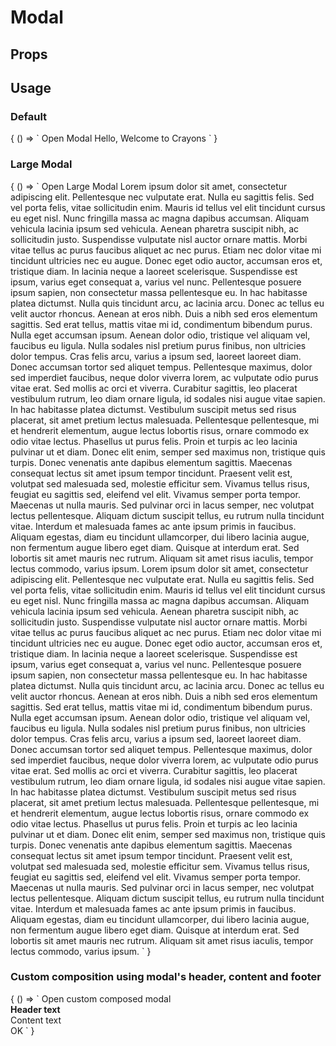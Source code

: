 
# Modal

<Meta
  title='Modal'
  component='fw-modal'
/>

## Props 

<Props of="fw-modal"/>

## Usage

### Default
<Preview>
  <Story name='Default'>
    {
      () => `
      <fw-button modal-trigger-id='welcome'> Open Modal </fw-button>
      <fw-modal id='welcome' title-text="Welcome" submit-disabled="true">
        Hello,
        Welcome to Crayons
      </fw-modal>
      `
    }
  </Story>
</Preview>

### Large Modal
<Preview>
  <Story name='Large Modal'>
    {
      () => `
      <fw-button modal-trigger-id='large'> Open Large Modal </fw-button>
      <fw-modal id='large' title-text="Welcome" icon="agent" description="Subtitle goes here" size="large">
        Lorem ipsum dolor sit amet, consectetur adipiscing elit. Pellentesque nec vulputate erat. Nulla eu sagittis felis. Sed vel porta felis, vitae sollicitudin enim. Mauris id tellus vel elit tincidunt cursus eu eget nisl. Nunc fringilla massa ac magna dapibus accumsan. Aliquam vehicula lacinia ipsum sed vehicula. Aenean pharetra suscipit nibh, ac sollicitudin justo. Suspendisse vulputate nisl auctor ornare mattis. Morbi vitae tellus ac purus faucibus aliquet ac nec purus.
Etiam nec dolor vitae mi tincidunt ultricies nec eu augue. Donec eget odio auctor, accumsan eros et, tristique diam. In lacinia neque a laoreet scelerisque. Suspendisse est ipsum, varius eget consequat a, varius vel nunc. Pellentesque posuere ipsum sapien, non consectetur massa pellentesque eu. In hac habitasse platea dictumst. Nulla quis tincidunt arcu, ac lacinia arcu. Donec ac tellus eu velit auctor rhoncus.
Aenean at eros nibh. Duis a nibh sed eros elementum sagittis. Sed erat tellus, mattis vitae mi id, condimentum bibendum purus. Nulla eget accumsan ipsum. Aenean dolor odio, tristique vel aliquam vel, faucibus eu ligula. Nulla sodales nisl pretium purus finibus, non ultricies dolor tempus. Cras felis arcu, varius a ipsum sed, laoreet laoreet diam. Donec accumsan tortor sed aliquet tempus. Pellentesque maximus, dolor sed imperdiet faucibus, neque dolor viverra lorem, ac vulputate odio purus vitae erat. Sed mollis ac orci et viverra. Curabitur sagittis, leo placerat vestibulum rutrum, leo diam ornare ligula, id sodales nisi augue vitae sapien. In hac habitasse platea dictumst. Vestibulum suscipit metus sed risus placerat, sit amet pretium lectus malesuada. Pellentesque pellentesque, mi et hendrerit elementum, augue lectus lobortis risus, ornare commodo ex odio vitae lectus.
Phasellus ut purus felis. Proin et turpis ac leo lacinia pulvinar ut et diam. Donec elit enim, semper sed maximus non, tristique quis turpis. Donec venenatis ante dapibus elementum sagittis. Maecenas consequat lectus sit amet ipsum tempor tincidunt. Praesent velit est, volutpat sed malesuada sed, molestie efficitur sem. Vivamus tellus risus, feugiat eu sagittis sed, eleifend vel elit. Vivamus semper porta tempor. Maecenas ut nulla mauris.
Sed pulvinar orci in lacus semper, nec volutpat lectus pellentesque. Aliquam dictum suscipit tellus, eu rutrum nulla tincidunt vitae. Interdum et malesuada fames ac ante ipsum primis in faucibus. Aliquam egestas, diam eu tincidunt ullamcorper, dui libero lacinia augue, non fermentum augue libero eget diam. Quisque at interdum erat. Sed lobortis sit amet mauris nec rutrum. Aliquam sit amet risus iaculis, tempor lectus commodo, varius ipsum.
Lorem ipsum dolor sit amet, consectetur adipiscing elit. Pellentesque nec vulputate erat. Nulla eu sagittis felis. Sed vel porta felis, vitae sollicitudin enim. Mauris id tellus vel elit tincidunt cursus eu eget nisl. Nunc fringilla massa ac magna dapibus accumsan. Aliquam vehicula lacinia ipsum sed vehicula. Aenean pharetra suscipit nibh, ac sollicitudin justo. Suspendisse vulputate nisl auctor ornare mattis. Morbi vitae tellus ac purus faucibus aliquet ac nec purus.
Etiam nec dolor vitae mi tincidunt ultricies nec eu augue. Donec eget odio auctor, accumsan eros et, tristique diam. In lacinia neque a laoreet scelerisque. Suspendisse est ipsum, varius eget consequat a, varius vel nunc. Pellentesque posuere ipsum sapien, non consectetur massa pellentesque eu. In hac habitasse platea dictumst. Nulla quis tincidunt arcu, ac lacinia arcu. Donec ac tellus eu velit auctor rhoncus.
Aenean at eros nibh. Duis a nibh sed eros elementum sagittis. Sed erat tellus, mattis vitae mi id, condimentum bibendum purus. Nulla eget accumsan ipsum. Aenean dolor odio, tristique vel aliquam vel, faucibus eu ligula. Nulla sodales nisl pretium purus finibus, non ultricies dolor tempus. Cras felis arcu, varius a ipsum sed, laoreet laoreet diam. Donec accumsan tortor sed aliquet tempus. Pellentesque maximus, dolor sed imperdiet faucibus, neque dolor viverra lorem, ac vulputate odio purus vitae erat. Sed mollis ac orci et viverra. Curabitur sagittis, leo placerat vestibulum rutrum, leo diam ornare ligula, id sodales nisi augue vitae sapien. In hac habitasse platea dictumst. Vestibulum suscipit metus sed risus placerat, sit amet pretium lectus malesuada. Pellentesque pellentesque, mi et hendrerit elementum, augue lectus lobortis risus, ornare commodo ex odio vitae lectus.
Phasellus ut purus felis. Proin et turpis ac leo lacinia pulvinar ut et diam. Donec elit enim, semper sed maximus non, tristique quis turpis. Donec venenatis ante dapibus elementum sagittis. Maecenas consequat lectus sit amet ipsum tempor tincidunt. Praesent velit est, volutpat sed malesuada sed, molestie efficitur sem. Vivamus tellus risus, feugiat eu sagittis sed, eleifend vel elit. Vivamus semper porta tempor. Maecenas ut nulla mauris.
Sed pulvinar orci in lacus semper, nec volutpat lectus pellentesque. Aliquam dictum suscipit tellus, eu rutrum nulla tincidunt vitae. Interdum et malesuada fames ac ante ipsum primis in faucibus. Aliquam egestas, diam eu tincidunt ullamcorper, dui libero lacinia augue, non fermentum augue libero eget diam. Quisque at interdum erat. Sed lobortis sit amet mauris nec rutrum. Aliquam sit amet risus iaculis, tempor lectus commodo, varius ipsum.
      </fw-modal>
      `
    }
  </Story>
</Preview>

### Custom composition using modal's header, content and footer

<Preview>
  <Story name='Custom composition'>
    {
      () => `
      <fw-button modal-trigger-id='large'> Open custom composed modal </fw-button>
      <fw-modal id='large' size="large">
        <fw-modal-title custom>
          <div>
            <span style="font-weight: bold;">Header text</span>
          </div>
        </fw-modal-title>
        <fw-modal-content>
          <div>Content text</div>
        </fw-modal-content>
        <fw-modal-footer custom>
          <fw-button>OK</fw-button>
        </fw-modal-footer>
      </fw-modal>
      `
    }
  </Story>
</Preview>

